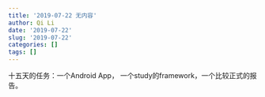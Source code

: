 ```yaml
---
title: '2019-07-22 无内容'
author: Qi Li
date: '2019-07-22'
slug: '2019-07-22'
categories: []
tags: []
---
```


十五天的任务：一个Android App， 一个study的framework，一个比较正式的报告。

